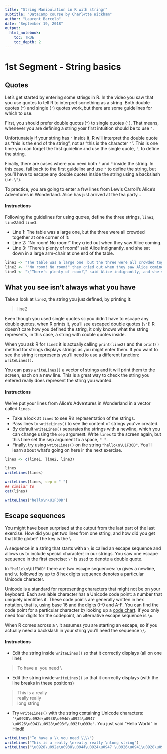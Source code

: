 ```yaml
---
title: "String Manipulation in R with stringr"
subtitle: "DataCamp course by Charlotte Wickham"
author: "Laurent Barcelo"
date: "September 19, 2018"
output: 
  html_notebook:
    toc: TRUE
    toc_depth: 2
---
```


# 1st Segment - String basics 

## Quotes

Let's get started by entering some strings in R. In the video you saw that you use quotes to tell R to interpret something as a string. Both double quotes (`"`) and single (`'`) quotes work, but there are some guidelines for which to use.

First, you should prefer double quotes (`"`) to single quotes (`'`). That means, whenever you are defining a string your first intuition should be to use `"`.

Unfortunately if your string has `"` inside it, R will interpret the double quote as "this is the end of the string", not as "this is the character `"`". This is one time you can forget the first guideline and use the single quote, `'`, to define the string.

Finally, there are cases where you need both `'` and `"` inside the string. In this case, fall back to the first guideline and use `"` to define the string, but you'll have to escape any double quotes inside the string using a backslash (i.e. `\"`).

To practice, you are going to enter a few lines from Lewis Carroll's Alice's Adventures in Wonderland. Alice has just arrived at the tea party...

#### Instructions
Following the guidelines for using quotes, define the three strings, `line1`, `line2 `and `line3`:

* Line 1: The table was a large one, but the three were all crowded together at one corner of it:
* Line 2: "No room! No room!" they cried out when they saw Alice coming.
* Line 3: "There's plenty of room!" said Alice indignantly, and she sat down in a large arm-chair at one end of the table.

```r
line1 <- "The table was a large one, but the three were all crowded together at one corner of it:"
line2 <- '"No room! No room!" they cried out when they saw Alice coming.'
line3 <- "\"There's plenty of room!\" said Alice indignantly, and she sat down in a large arm-chair at one end of the table."
```

## What you see isn't always what you have

Take a look at `line2`, the string you just defined, by printing it:

> line2

Even though you used single quotes so you didn't have to escape any double quotes, when R prints it, you'll see escaped double quotes (`\"`)! R doesn't care how you defined the string, it only knows what the string represents, in this case, a string with double quotes inside.

When you ask R for `line2` it is actually calling `print(line2)` and the `print()` method for strings displays strings as you might enter them. If you want to see the string it represents you'll need to use a different function: `writeLines()`.

You can pass `writeLines()` a vector of strings and it will print them to the screen, each on a new line. This is a great way to check the string you entered really does represent the string you wanted.

#### Instructions
We've put your lines from Alice's Adventures in Wonderland in a vector called `lines`.

* Take a look at `lines` to see R's representation of the strings.
* Pass lines to `writeLines()` to see the content of strings you've created.
* By default `writeLines()` separates the strings with a newline, which you can change using the `sep` argument. Write `lines` to the screen again, but this time set the sep argument to a space, `" "`.
* Finally, try using `writeLines()` on the string `"hello\n\U1F30D"`. You'll learn about what's going on here in the next exercise.

```r
lines <- c(line1, line2, line3)

lines
writeLines(lines)

writeLines(lines, sep = " ") 
## similar to 
cat(lines)

writeLines("hello\n\U1F30D")
```

## Escape sequences

You might have been surprised at the output from the last part of the last exercise. How did you get two lines from one string, and how did you get that little globe? The key is the `\`.

A sequence in a string that starts with a `\` is called an escape sequence and allows us to include special characters in our strings. You saw one escape sequence in the first exercise: `\"` is used to denote a double quote.

In `"hello\n\U1F30D"` there are two escape sequences: `\n` gives a newline, and `\U` followed by up to 8 hex digits sequence denotes a particular Unicode character.

Unicode is a standard for representing characters that might not be on your keyboard. Each available character has a Unicode code point: a number that uniquely identifies it. These code points are generally written in hex notation, that is, using base 16 and the digits 0-9 and A-F. You can find the code point for a particular character by looking up a [code chart](http://www.unicode.org/charts/). If you only need four digits for the codepoint, an alternative escape sequence is `\u`.

When R comes across a `\` it assumes you are starting an escape, so if you actually need a backslash in your string you'll need the sequence `\\`.

#### Instructions
* Edit the string inside `writeLines()` so that it correctly displays (all on one line):

> To have a \ you need \\

* Edit the string inside `writeLines()` so that it correctly displays (with the line breaks in these positions)

> This is a really  
> really really  
> long string

* Try `writeLines()` with the string containing Unicode characters: `"\u0928\u092e\u0938\u094d\u0924\u0947 \u0926\u0941\u0928\u093f\u092f\u093e"`. You just said "Hello World" in Hindi!

```r
writeLines("To have a \\ you need \\\\")
writeLines("This is a really \nreally really \nlong string")
writeLines("\u0928\u092e\u0938\u094d\u0924\u0947 \u0926\u0941\u0928\u093f\u092f\u093e")
```

